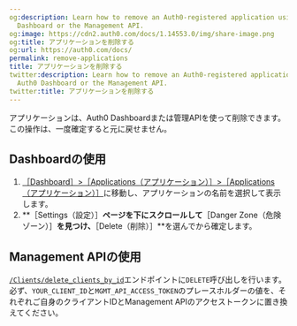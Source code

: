 ```yaml
---
og:description: Learn how to remove an Auth0-registered application using the Auth0
  Dashboard or the Management API.
og:image: https://cdn2.auth0.com/docs/1.14553.0/img/share-image.png
og:title: アプリケーションを削除する
og:url: https://auth0.com/docs/
permalink: remove-applications
title: アプリケーションを削除する
twitter:description: Learn how to remove an Auth0-registered application using the
  Auth0 Dashboard or the Management API.
twitter:title: アプリケーションを削除する
---
```


アプリケーションは、Auth0 Dashboardまたは管理APIを使って削除できます。この操作は、一度確定すると元に戻せません。

## Dashboardの使用

1. [［Dashboard］>［Applications（アプリケーション）］>［Applications（アプリケーション）］](%24%7Bmanage_url%7D/#/applications)に移動し、アプリケーションの名前を選択して表示します。
2. **［Settings（設定）］**ページを下にスクロールして**［Danger Zone（危険ゾーン）］**を見つけ、**［Delete（削除）］**を選んでから確定します。

## Management APIの使用

[`/Clients/delete_clients_by_id`](/api/management/v2#!/Clients/delete_clients_by_id)エンドポイントに`DELETE`呼び出しを行います。必ず、`YOUR_CLIENT_ID`と`MGMT_API_ACCESS_TOKEN`のプレースホルダーの値を、それぞれご自身のクライアントIDとManagement APIのアクセストークンに置き換えてください。